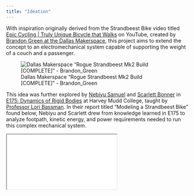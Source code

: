 ```yaml
---
title: "Ideation"
---
```

With inspiration originally derived from the Strandbeest Bike video titled [Epic Cycling | Truly Unique Bicycle that Walks](https://www.youtube.com/watch?v=fXXJ1LOqHEk) on YouTube, created by [Brandon Green at the Dallas Makerspace](https://talk.dallasmakerspace.org/t/rogue-strandbeest-mk2-build-complete/49518), this project aims to extend the concept to an electromechanical system capable of supporting the weight of a couch and a passenger.

![Dallas Makerspace "Rogue Strandbeest Mk2 Build [COMPLETE]" - Brandon_Green](images/bike.jpeg)

This idea was further explored by [Nebiyu Samuel](https://www.linkedin.com/in/nebiyu-samuel-262214256/) and [Scarlett Bonner](https://www.linkedin.com/in/scarlett-bonner/) in [E175: Dynamics of Rigid Bodies](https://catalog.hmc.edu/preview_course_nopop.php?catoid=24&coid=7786) at Harvey Mudd College, taught by [Professor Lori Bassman](https://www.linkedin.com/in/lori-bassman-2229285/). In their report titled "Modeling a Strandbeest Bike" found below, Nebiyu and Scarlett drew from knowledge learned in E175 to analyze footpath, kinetic energy, and power requirements needed to run this complex mechanical system.

<div class="pdf-container">
  <iframe src="pdf/Strandbeest_E175_Report.pdf"></iframe>
</div>
